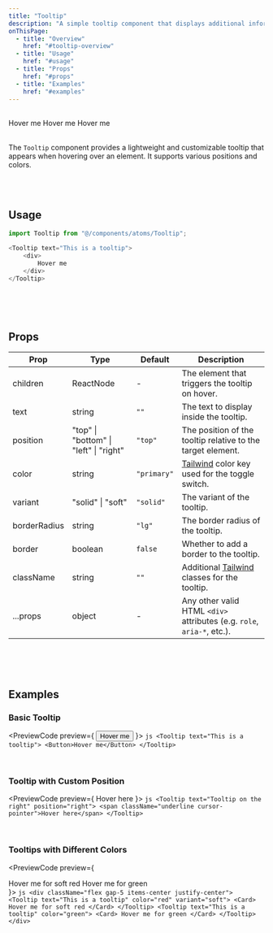 ```yaml
---
title: "Tooltip"
description: "A simple tooltip component that displays additional information on hover."
onThisPage:
  - title: "Overview"
    href: "#tooltip-overview"
  - title: "Usage"
    href: "#usage"
  - title: "Props"
    href: "#props"
  - title: "Examples"
    href: "#examples"
---
```


<div id="tooltip-overview" />

<br/>

<div>
    <div className="flex gap-5 items-center justify-center">
        <Tooltip text="This is a tooltip">
            <Card>
                Hover me
            </Card>
        </Tooltip>
        <Tooltip text="This is a tooltip" color="primary">
            <Card>
                Hover me
            </Card>
        </Tooltip>
        <Tooltip text="This is a tooltip" color="green" variant="soft" border>
            <Card>
                Hover me
            </Card>
        </Tooltip>
    </div>
</div>

<br/>

The `Tooltip` component provides a lightweight and customizable tooltip that appears when hovering over an element.
It supports various positions and colors.

<br/>
<br/>
<Divider />

<div id="usage" />

## Usage

```js
import Tooltip from "@/components/atoms/Tooltip";

<Tooltip text="This is a tooltip">
    <div>
        Hover me
    </div>
</Tooltip>
```

<br/>
<br/>
<br/>
<Divider />

<div id="props" />

## Props

| Prop         | Type                                   | Default     | Description                                                                             |
|--------------|----------------------------------------|-------------|-----------------------------------------------------------------------------------------|
| children     | ReactNode                              | -           | The element that triggers the tooltip on hover.                                         |
| text         | string                                 | `""`        | The text to display inside the tooltip.                                                 |
| position     | "top" \| "bottom" \| "left" \| "right" | `"top"`     | The position of the tooltip relative to the target element.                             |
| color        | string                                 | `"primary"` | [Tailwind](https://tailwindcss.com) color key used for the toggle switch.               |
| variant      | "solid" \| "soft"                      | `"solid"`   | The variant of the tooltip.                                                             |
| borderRadius | string                                 | `"lg"`      | The border radius of the tooltip.                                                       |
| border       | boolean                                | `false`     | Whether to add a border to the tooltip.                                                 |
| className    | string                                 | `""`        | Additional [Tailwind](https://tailwindcss.com) classes for the tooltip.                 |
| ...props     | object                                 | -           | Any other valid HTML <code>&lt;div&gt;</code> attributes (e.g. `role`, `aria-*`, etc.). |

<br/>
<br/>
<br/>
<Divider />

<div id="examples" />

## Examples

### Basic Tooltip

<PreviewCode preview={
    <Tooltip text="This is a tooltip">
        <Button>Hover me</Button>
    </Tooltip>
}>
    ```js
    <Tooltip text="This is a tooltip">
        <Button>Hover me</Button>
    </Tooltip>
    ```
</PreviewCode>

<br />

### Tooltip with Custom Position

<PreviewCode preview={
    <Tooltip text="Tooltip on the right" position="right">
        <span className="underline cursor-pointer">Hover here</span>
    </Tooltip>
}>
    ```js
    <Tooltip text="Tooltip on the right" position="right">
        <span className="underline cursor-pointer">Hover here</span>
    </Tooltip>
    ```
</PreviewCode>

<br />

### Tooltips with Different Colors
<PreviewCode preview={
    <div className="flex gap-5 items-center justify-center">
        <Tooltip text="This is a tooltip" color="red" variant="soft">
            <Card>
                Hover me for soft red
            </Card>
        </Tooltip>
        <Tooltip text="This is a tooltip" color="green">
            <Card>
                Hover me for green
            </Card>
        </Tooltip>
    </div>
}>
    ```js
    <div className="flex gap-5 items-center justify-center">
        <Tooltip text="This is a tooltip" color="red" variant="soft">
            <Card>
                Hover me for soft red
            </Card>
        </Tooltip>
        <Tooltip text="This is a tooltip" color="green">
            <Card>
                Hover me for green
            </Card>
        </Tooltip>
    </div>
    ```
</PreviewCode>


<br />
<br />
<br />


